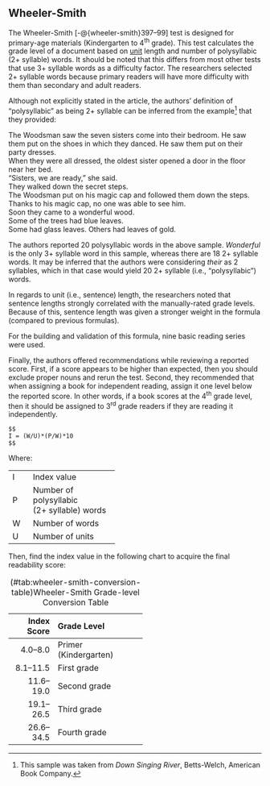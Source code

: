 ## Wheeler-Smith\index{Wheeler-Smith|(ii} {#wheeler-smith}

The Wheeler-Smith [-@{wheeler-smith}397–99] test is designed for primary-age materials (Kindergarten to 4^th^ grade). This test calculates the grade level of a document based on [unit](#sec-glossary)\index{sentences!units} length and number of polysyllabic\index{polysyllabic} (2+ syllable) words. It should be noted that this differs from most other tests that use 3+ syllable words as a difficulty factor. The researchers selected 2+ syllable words because primary readers will have more difficulty with them than secondary and adult readers.

Although not explicitly stated in the article, the authors' definition of “polysyllabic” as being 2+ syllable can be inferred from the example[^River] that they provided:

::: {.fancyquotes data-latex=''}
The Woodsman saw the seven sisters come into their bedroom. He saw them put on the shoes in which they danced. He saw them put on their party dresses.  
When they were all dressed, the oldest sister opened a door in the floor near her bed.  
“Sisters, we are ready,” she said.  
They walked down the secret steps.  
The Woodsman put on his magic cap and followed them down the steps.  
Thanks to his magic cap, no one was able to see him.  
Soon they came to a wonderful wood.  
Some of the trees had blue leaves.  
Some had glass leaves. Others had leaves of gold.
:::

The authors reported 20 polysyllabic words in the above sample. *Wonderful* is the only 3+ syllable word in this sample, whereas there are 18 2+ syllable words. It may be inferred that the authors were considering *their* as 2 syllables, which in that case would yield 20 2+ syllable (i.e., “polysyllabic”) words.

In regards to unit\index{sentences!units} (i.e., sentence) length, the researchers noted that sentence lengths strongly correlated with the manually-rated grade levels. Because of this, sentence length was given a stronger weight in the formula (compared to previous formulas).

For the building and validation of this formula, nine basic reading series were used.

Finally, the authors offered recommendations while reviewing a reported score. First, if a score appears to be higher than expected, then you should exclude proper nouns\index{proper nouns!Wheeler-Smith} and rerun the test. Second, they recommended that when assigning a book for independent reading, assign it one level below the reported score. In other words, if a book scores at the 4^th^ grade level, then it should be assigned to 3^rd^ grade readers if they are reading it independently.

```definition
$$
I = (W/U)*(P/W)*10
$$
```

::: {.minipage data-latex="{\textwidth}"}
Where:\index{sentences!units}

+:--+:------------------------+
| I | Index value             |
+---+-------------------------+
| P | Number of polysyllabic\ |
|   | (2+ syllable) words     |
+---+-------------------------+
| W | Number of words         |
+---+-------------------------+
| U | Number of units         |
+---+-------------------------+
:::

Then, find the index value in the following chart to acquire the final readability score:

+-------------+-----------------------+
| Index Score | Grade Level           |
+============:+:======================+
| 4.0–8.0     | Primer (Kindergarten) |
+-------------+-----------------------+
| 8.1–11.5    | First grade           |
+-------------+-----------------------+
| 11.6–19.0   | Second grade          |
+-------------+-----------------------+
| 19.1–26.5   | Third grade           |
+-------------+-----------------------+
| 26.6–34.5   | Fourth grade          |
+-------------+-----------------------+

Table: (\#tab:wheeler-smith-conversion-table)Wheeler-Smith Grade-level Conversion Table

[^River]: This sample was taken from *Down Singing River*, Betts-Welch, American Book Company.\index{Wheeler-Smith|)}